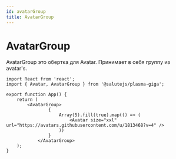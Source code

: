 ```yaml
---
id: avatarGroup
title: AvatarGroup
---
```



# AvatarGroup
<Description name="AvatarGroup" />
<PropsTable name="AvatarGroup" exclude={['css']} />

AvatarGroup это обертка для Avatar. Принимает в себя группу из avatar's.

```tsx live
import React from 'react';
import { Avatar, AvatarGroup } from '@salutejs/plasma-giga';

export function App() {
    return (
        <AvatarGroup>
                {
                    Array(5).fill(true).map(() => (
                        <Avatar size="xxl" url="https://avatars.githubusercontent.com/u/1813468?v=4" />
                    ))
                }
            </AvatarGroup>
    );
}
```
